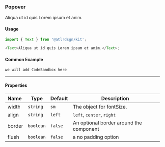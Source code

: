 
### Popover

Aliqua ut id quis Lorem ipsum et anim.

#### Usage

```typescript
import { Text } from '@atlrdsgn/kit';

<Text>Aliqua ut id quis Lorem ipsum et anim.</Text>;
```

#### Common Example

<Space></Space>

```tsx
we will add CodeSandbox here
```

---

#### Properties

| Name   | Type      | Default | Description                             |
| :----- | --------- | ------- | --------------------------------------- |
| width  | `string`  | `sm`    | The object for fontSize.                |
| align  | `string`  | `left`  | `left`, `center`, `right`               |
| border | `boolean` | `false` | An optional border around the component |
| flush  | `boolean` | `false` | a no padding option                     |
